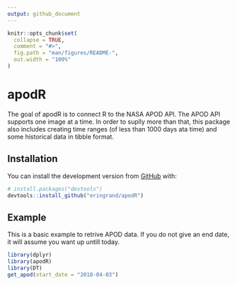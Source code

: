 ```yaml
---
output: github_document
---
```


<!-- README.md is generated from README.Rmd. Please edit that file -->

```r
knitr::opts_chunk$set(
  collapse = TRUE,
  comment = "#>",
  fig.path = "man/figures/README-",
  out.width = "100%"
)
```
# apodR

The goal of apodR is to connect R to the NASA APOD API. The APOD API supports one image at a time. In order to suplly more than that, this package also includes creating time ranges (of less than 1000 days ata time) and some historical data in tibble format.

## Installation

You can install the development version from [GitHub](https://github.com/) with:

``` r
# install.packages("devtools")
devtools::install_github("eringrand/apodR")
```
## Example

This is a basic example to retrive APOD data. If you do not give an end date, it will assume you want up untill today.

```r
library(dplyr)
library(apodR)
library(DT)
get_apod(start_date = "2018-04-03")
```
